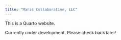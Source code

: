 ```yaml
---
title: "Maris Collaborative, LLC"
---
```


This is a Quarto website.

Currently under development. Please check back later!
